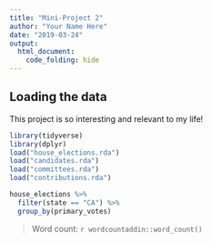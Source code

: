 ```yaml
---
title: "Mini-Project 2"
author: "Your Name Here"
date: "2019-03-24"
output: 
  html_document:
    code_folding: hide
---
```



## Loading the data

This project is so interesting and relevant to my life!

```r
library(tidyverse)
library(dplyr)
load("house_elections.rda")
load("candidates.rda")
load("committees.rda")
load("contributions.rda")
```
```r
house_elections %>%
  filter(state == "CA") %>%
  group_by(primary_votes)
```

> Word count: `r wordcountaddin::word_count()`